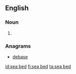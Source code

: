 ==English==

===Noun===
{{en-noun|sg=[[sea]] [[bed]]}}

# {{alternative spelling of|seabed}}

===Anagrams===
* [[debase#English|debase]]

[[id:sea bed]]
[[fi:sea bed]]
[[ta:sea bed]]